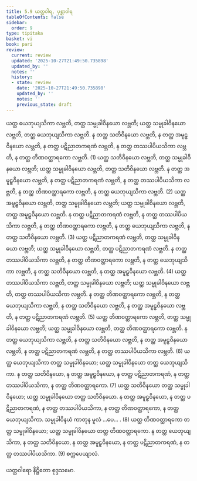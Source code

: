 ```yaml
---
title: 5.9 ယတ္ထဝါရ, ပုစ္ဆာဝါရ
tableOfContents: false
sidebar:
  order: 9
type: tipitaka
basket: vi
book: pari
review:
  current: review
  updated: '2025-10-27T21:49:50.735898'
  updated_by: ''
  notes: ''
  history:
  - state: review
    date: '2025-10-27T21:49:50.735898'
    updated_by: ''
    notes: ''
    previous_state: draft
---
```



<ReviewStatus review={frontmatter.review} showDetails={true} />

<HypothesisAnnotation frontmatter={frontmatter} />

<DynamicBreadcrumb />

<Division number="304" book="pari" e="ch" v="5" p="192">

<Paragraph number="1311" book="pari">
ယတ္ထ ယေဘုယျသိကာ လဗ္ဘတိ, တတ္ထ သမ္မုခါဝိနယော လဗ္ဘတိ; ယတ္ထ သမ္မုခါဝိနယော လဗ္ဘတိ, တတ္ထ ယေဘုယျသိကာ လဗ္ဘတိ. န တတ္ထ သတိဝိနယော လဗ္ဘတိ, န တတ္ထ အမူဠှဝိနယော လဗ္ဘတိ, န တတ္ထ ပဋိညာတကရဏံ လဗ္ဘတိ, န တတ္ထ တဿပါပိယသိကာ လဗ္ဘတိ, န တတ္ထ တိဏဝတ္ထာရကော လဗ္ဘတိ. (1)
</Paragraph>

<Paragraph number="1312" book="pari">
ယတ္ထ သတိဝိနယော လဗ္ဘတိ, တတ္ထ သမ္မုခါဝိနယော လဗ္ဘတိ; ယတ္ထ သမ္မုခါဝိနယော လဗ္ဘတိ, တတ္ထ သတိဝိနယော လဗ္ဘတိ. န တတ္ထ အမူဠှဝိနယော လဗ္ဘတိ, န တတ္ထ ပဋိညာတကရဏံ လဗ္ဘတိ, န တတ္ထ တဿပါပိယသိကာ လဗ္ဘတိ, န တတ္ထ တိဏဝတ္ထာရကော လဗ္ဘတိ, န တတ္ထ ယေဘုယျသိကာ လဗ္ဘတိ. (2)
</Paragraph>

<Paragraph number="1313" book="pari">
ယတ္ထ အမူဠှဝိနယော လဗ္ဘတိ, တတ္ထ သမ္မုခါဝိနယော လဗ္ဘတိ; ယတ္ထ သမ္မုခါဝိနယော လဗ္ဘတိ, တတ္ထ အမူဠှဝိနယော လဗ္ဘတိ. န တတ္ထ ပဋိညာတကရဏံ လဗ္ဘတိ, န တတ္ထ တဿပါပိယသိကာ လဗ္ဘတိ, န တတ္ထ တိဏဝတ္ထာရကော လဗ္ဘတိ, န တတ္ထ ယေဘုယျသိကာ လဗ္ဘတိ, န တတ္ထ သတိဝိနယော လဗ္ဘတိ. (3)
</Paragraph>

<Paragraph number="1314" book="pari">
ယတ္ထ ပဋိညာတကရဏံ လဗ္ဘတိ, တတ္ထ သမ္မုခါဝိနယော လဗ္ဘတိ; ယတ္ထ သမ္မုခါဝိနယော လဗ္ဘတိ, တတ္ထ ပဋိညာတကရဏံ လဗ္ဘတိ. န တတ္ထ တဿပါပိယသိကာ လဗ္ဘတိ, န တတ္ထ တိဏဝတ္ထာရကော လဗ္ဘတိ, န တတ္ထ ယေဘုယျသိကာ လဗ္ဘတိ, န တတ္ထ သတိဝိနယော လဗ္ဘတိ, န တတ္ထ အမူဠှဝိနယော လဗ္ဘတိ. (4)
</Paragraph>

<Paragraph number="1315" book="pari">
ယတ္ထ တဿပါပိယသိကာ လဗ္ဘတိ, တတ္ထ သမ္မုခါဝိနယော လဗ္ဘတိ; ယတ္ထ သမ္မုခါဝိနယော လဗ္ဘတိ, တတ္ထ တဿပါပိယသိကာ လဗ္ဘတိ. န တတ္ထ တိဏဝတ္ထာရကော လဗ္ဘတိ, န တတ္ထ ယေဘုယျသိကာ လဗ္ဘတိ, န တတ္ထ သတိဝိနယော လဗ္ဘတိ, န တတ္ထ အမူဠှဝိနယော လဗ္ဘတိ, န တတ္ထ ပဋိညာတကရဏံ လဗ္ဘတိ. (5)
</Paragraph>

<Paragraph number="1316" book="pari">
ယတ္ထ တိဏဝတ္ထာရကော လဗ္ဘတိ, တတ္ထ သမ္မုခါဝိနယော လဗ္ဘတိ; ယတ္ထ သမ္မုခါဝိနယော လဗ္ဘတိ, တတ္ထ တိဏဝတ္ထာရကော လဗ္ဘတိ. န တတ္ထ ယေဘုယျသိကာ လဗ္ဘတိ, န တတ္ထ သတိဝိနယော လဗ္ဘတိ, န တတ္ထ အမူဠှဝိနယော လဗ္ဘတိ, န တတ္ထ ပဋိညာတကရဏံ လဗ္ဘတိ, န တတ္ထ တဿပါပိယသိကာ လဗ္ဘတိ. (6)
</Paragraph>

<Paragraph number="1317" book="pari">
ယတ္ထ ယေဘုယျသိကာ တတ္ထ သမ္မုခါဝိနယော; ယတ္ထ သမ္မုခါဝိနယော တတ္ထ ယေဘုယျသိကာ. န တတ္ထ သတိဝိနယော, န တတ္ထ အမူဠှဝိနယော, န တတ္ထ ပဋိညာတကရဏံ, န တတ္ထ တဿပါပိယသိကာ, န တတ္ထ တိဏဝတ္ထာရကော. (7)
</Paragraph>

<Paragraph number="1318" book="pari">
ယတ္ထ သတိဝိနယော တတ္ထ သမ္မုခါဝိနယော; ယတ္ထ သမ္မုခါဝိနယော တတ္ထ သတိဝိနယော. န တတ္ထ အမူဠှဝိနယော, န တတ္ထ ပဋိညာတကရဏံ, န တတ္ထ တဿပါပိယသိကာ, န တတ္ထ တိဏဝတ္ထာရကော, န တတ္ထ ယေဘုယျသိကာ. သမ္မုခါဝိနယံ ကာတုန မူလံ …ပေ… . (8)
</Paragraph>

<Paragraph number="1319" book="pari">
ယတ္ထ တိဏဝတ္ထာရကော တတ္ထ သမ္မုခါဝိနယော; ယတ္ထ သမ္မုခါဝိနယော တတ္ထ တိဏဝတ္ထာရကော. န တတ္ထ ယေဘုယျသိကာ, န တတ္ထ သတိဝိနယော, န တတ္ထ အမူဠှဝိနယော, န တတ္ထ ပဋိညာတကရဏံ, န တတ္ထ တဿပါပိယသိကာ. (9)

</Paragraph>
</Division>

<Paragraph number="1320" type="center" book="pari">
စက္ကပေယျာလံ.

  
ယတ္ထဝါရော နိဋ္ဌိတော စုဒ္ဒသမော.
</Paragraph>